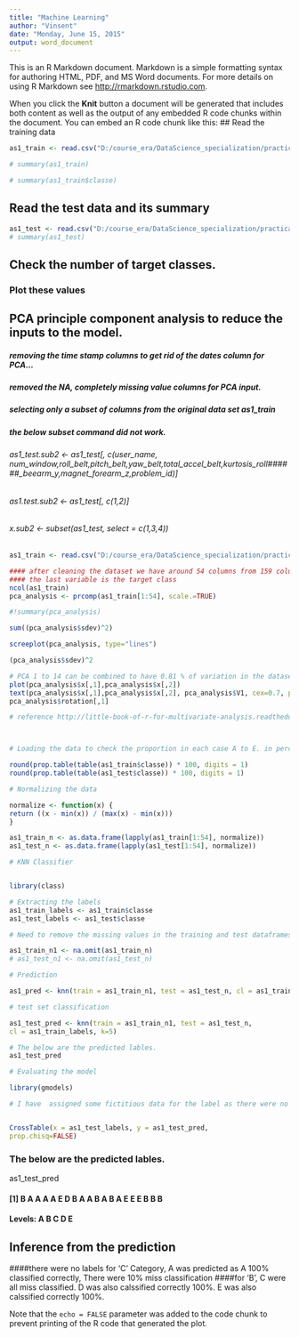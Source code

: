 ```yaml
---
title: "Machine Learning"
author: "Vinsent"
date: "Monday, June 15, 2015"
output: word_document
---
```


This is an R Markdown document. Markdown is a simple formatting syntax for authoring HTML, PDF, and MS Word documents. For more details on using R Markdown see <http://rmarkdown.rstudio.com>.

When you click the **Knit** button a document will be generated that includes both content as well as the output of any embedded R code chunks within the document. You can embed an R code chunk like this:
## Read the training data
```r
as1_train <- read.csv("D:/course_era/DataScience_specialization/practical machine learning/assignment1/pml-training_01.csv", header = TRUE, sep = ",")

# summary(as1_train) 

# summary(as1_train$classe) 

```
## Read the test data and its summary

```r
as1_test <- read.csv("D:/course_era/DataScience_specialization/practical machine learning/assignment1/pml-testing.csv", header = TRUE, sep = ",")
# summary(as1_test)

```

## Check the number of target classes.

### Plot these values

## PCA principle component analysis to reduce the inputs to the model.



##### removing the time stamp columns to get rid of the dates column for PCA...
##### removed the NA, completely missing value columns for PCA input.
##### selecting only a subset of columns from the original data set as1_train

#####  the below subset command did not work.
###### as1_test.sub2 <- as1_test[, c(user_name, num_window,roll_belt,pitch_belt,yaw_belt,total_accel_belt,kurtosis_roll######_beearm_y,magnet_forearm_z,problem_id)]

###### as1.test.sub2 <- as1_test[, c(1,2)]
###### x.sub2 <- subset(as1_test,  select = c(1,3,4))
```r
as1_train <- read.csv("D:/course_era/DataScience_specialization/practical machine learning/assignment1/pml-training_01.csv", header = TRUE, sep = ",")

#### after cleaning the dataset we have around 54 columns from 159 columns.. 
#### the last variable is the target class
ncol(as1_train)
pca_analysis <- prcomp(as1_train[1:54], scale.=TRUE)

#!summary(pca_analysis)

sum((pca_analysis$sdev)^2)

screeplot(pca_analysis, type="lines")

(pca_analysis$sdev)^2

# PCA 1 to 14 can be combined to have 0.81 % of variation in the dataset. but for this study I am taking only PCA1 and PCA 2. Also this is able to capure the five groups A,B,C,D,E
plot(pca_analysis$x[,1],pca_analysis$x[,2])
text(pca_analysis$x[,1],pca_analysis$x[,2], pca_analysis$V1, cex=0.7, pos=4, col="red")
pca_analysis$rotation[,1]

```

```r
# reference http://little-book-of-r-for-multivariate-analysis.readthedocs.org/en/latest/src/multivariateanalysis.html



# Loading the data to check the proportion in each case A to E. in percentage

round(prop.table(table(as1_train$classe)) * 100, digits = 1)
round(prop.table(table(as1_test$classe)) * 100, digits = 1)

# Normalizing the data  

normalize <- function(x) {
return ((x - min(x)) / (max(x) - min(x)))
}

as1_train_n <- as.data.frame(lapply(as1_train[1:54], normalize))
as1_test_n <- as.data.frame(lapply(as1_test[1:54], normalize))

# KNN Classifier


library(class)

# Extracting the labels
as1_train_labels <- as1_train$classe
as1_test_labels <- as1_test$classe

# Need to remove the missing values in the training and test dataframes

as1_train_n1 <- na.omit(as1_train_n)
# as1_test_n1 <- na.omit(as1_test_n)

# Prediction

as1_pred <- knn(train = as1_train_n1, test = as1_test_n, cl = as1_train_labels, k=5)

# test set classification

as1_test_pred <- knn(train = as1_train_n1, test = as1_test_n,
cl = as1_train_labels, k=5)

# The below are the predicted lables.
as1_test_pred

# Evaluating the model

library(gmodels)

# I have  assigned some fictitious data for the label as there were no lables given for the test set.


CrossTable(x = as1_test_labels, y = as1_test_pred,
prop.chisq=FALSE)
```
### The below are the predicted lables.
as1_test_pred

####  [1] B A A A A E D B A A B A B A E E E B B B
#### Levels: A B C D E


## Inference from the prediction

####there were no labels for 'C' Category, A was predicted as A 100% classified correctly, There were 10% miss classification ####for 'B', C were all miss classified. D was also calssified correctly 100%. E was also calssified correctly 100%.

Note that the `echo = FALSE` parameter was added to the code chunk to prevent printing of the R code that generated the plot.